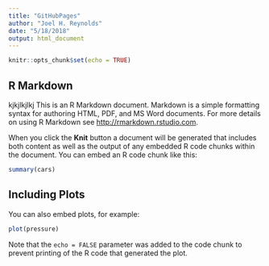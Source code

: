 ```yaml
---
title: "GitHubPages"
author: "Joel H. Reynolds"
date: "5/18/2018"
output: html_document
---
```


```r
knitr::opts_chunk$set(echo = TRUE)
```

## R Markdown
kjkjlkjlkj
This is an R Markdown document. Markdown is a simple formatting syntax for authoring HTML, PDF, and MS Word documents. For more details on using R Markdown see <http://rmarkdown.rstudio.com>.

When you click the **Knit** button a document will be generated that includes both content as well as the output of any embedded R code chunks within the document. You can embed an R code chunk like this:

```r
summary(cars)
```

## Including Plots

You can also embed plots, for example:

```r
plot(pressure)
```

Note that the `echo = FALSE` parameter was added to the code chunk to prevent printing of the R code that generated the plot.
